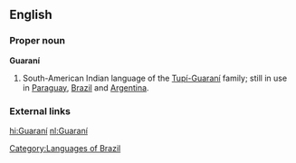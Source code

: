 {{interwiktionary|code=gn}}
{{see|guaraní}}
==English==
{{wikipedia}}
===Proper noun===
'''Guaraní'''
#South-American Indian language of the [[w:Tupi-Guarani|Tupí-Guaraní]] family; still in use in [[Paraguay]], [[Brazil]] and [[Argentina]].

===External links===
{{ethnologue|lang=Paraguayan Guaraní|code=gug}}
{{ethnologue|lang=Aché|code=guq}}
{{ethnologue|lang=Chiripá|code=nhd}}
{{ethnologue|lang=Mbyá Guaraní|code=gun}}
{{ethnologue|lang=Eastern Bolivian Guaraní|code=gui}}
{{ethnologue|lang=Western Bolivian Guaraní|code=gnw}}

[[Category:Languages of Brazil]]

[[hi:Guaraní]]
[[nl:Guaraní]]